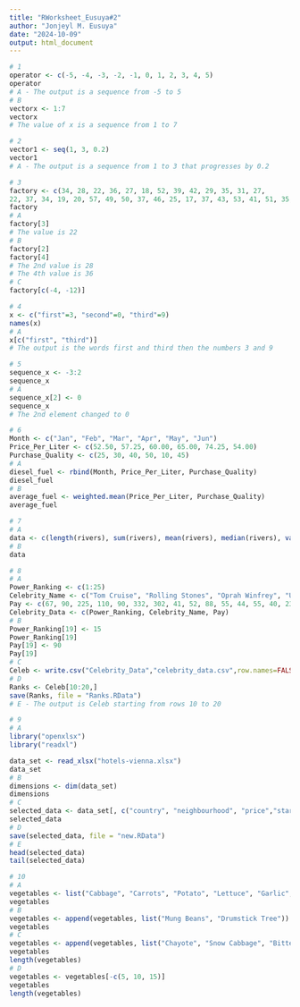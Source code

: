 ```yaml
---
title: "RWorksheet_Eusuya#2"
author: "Jonjeyl M. Eusuya"
date: "2024-10-09"
output: html_document
---
```


```r
# 1
operator <- c(-5, -4, -3, -2, -1, 0, 1, 2, 3, 4, 5)
operator
# A - The output is a sequence from -5 to 5
# B
vectorx <- 1:7
vectorx
# The value of x is a sequence from 1 to 7

# 2
vector1 <- seq(1, 3, 0.2)
vector1
# A - The output is a sequence from 1 to 3 that progresses by 0.2

# 3
factory <- c(34, 28, 22, 36, 27, 18, 52, 39, 42, 29, 35, 31, 27,
22, 37, 34, 19, 20, 57, 49, 50, 37, 46, 25, 17, 37, 43, 53, 41, 51, 35, 24, 33, 41, 53, 40, 18, 44, 38, 41, 48, 27, 39, 19, 30, 61, 54, 58, 26, 18)
factory
# A
factory[3]
# The value is 22
# B
factory[2]
factory[4]
# The 2nd value is 28
# The 4th value is 36
# C
factory[c(-4, -12)]

# 4
x <- c("first"=3, "second"=0, "third"=9)
names(x)
# A
x[c("first", "third")]
# The output is the words first and third then the numbers 3 and 9

# 5
sequence_x <- -3:2
sequence_x
# A
sequence_x[2] <- 0
sequence_x
# The 2nd element changed to 0

# 6
Month <- c("Jan", "Feb", "Mar", "Apr", "May", "Jun")
Price_Per_Liter <- c(52.50, 57.25, 60.00, 65.00, 74.25, 54.00)
Purchase_Quality <- c(25, 30, 40, 50, 10, 45)
# A
diesel_fuel <- rbind(Month, Price_Per_Liter, Purchase_Quality)
diesel_fuel
# B
average_fuel <- weighted.mean(Price_Per_Liter, Purchase_Quality)
average_fuel

# 7
# A
data <- c(length(rivers), sum(rivers), mean(rivers), median(rivers), var(rivers), sd(rivers), min(rivers), max(rivers))
# B
data

# 8
# A
Power_Ranking <- c(1:25)
Celebrity_Name <- c("Tom Cruise", "Rolling Stones", "Oprah Winfrey", "U2", "Tiger Woods", "Steven Spielberg", "Howard Stern", "50 Cent", "Cast of the Sopranos", "Dan Brown", "Bruce Springsteen", "Donald Trump", "Muhammad Ali", "Paul McCartney", "George Lucas", "Elton John", "David Letterman", "Phil Mickelson", "J.K Rowling", "Bradd Pitt", "Peter Jackson", "Dr. Phil McGraw", "Jay Lenon", "Celine Dion", "Kobe Bryant")
Pay <- c(67, 90, 225, 110, 90, 332, 302, 41, 52, 88, 55, 44, 55, 40, 233, 34, 40, 37, 75, 25, 39, 45, 32, 40, 31)
Celebrity_Data <- c(Power_Ranking, Celebrity_Name, Pay)
# B
Power_Ranking[19] <- 15
Power_Ranking[19]
Pay[19] <- 90
Pay[19]
# C
Celeb <- write.csv("Celebrity_Data","celebrity_data.csv",row.names=FALSE)
# D
Ranks <- Celeb[10:20,]
save(Ranks, file = "Ranks.RData")
# E - The output is Celeb starting from rows 10 to 20

# 9
# A
library("openxlsx")
library("readxl")

data_set <- read_xlsx("hotels-vienna.xlsx")
data_set
# B
dimensions <- dim(data_set)
dimensions
# C
selected_data <- data_set[, c("country", "neighbourhood", "price","stars", "accommodation_type", "rating")]
selected_data
# D
save(selected_data, file = "new.RData")
# E
head(selected_data)
tail(selected_data)

# 10
# A
vegetables <- list("Cabbage", "Carrots", "Potato", "Lettuce", "Garlic", "Eggplant", "Onion", "Mushroom", "Pumpkin", "Ginger")
vegetables
# B
vegetables <- append(vegetables, list("Mung Beans", "Drumstick Tree"))
vegetables
# C
vegetables <- append(vegetables, list("Chayote", "Snow Cabbage", "Bitter Gourd", "Broccoli"))
vegetables
length(vegetables)
# D
vegetables <- vegetables[-c(5, 10, 15)]
vegetables
length(vegetables)
```

